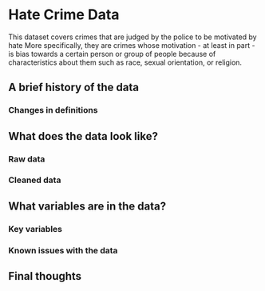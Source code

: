 # Hate Crime Data {#hate_crimes}

This dataset covers crimes that are judged by the police to be motivated by hate More specifically, they are crimes whose motivation - at least in part - is bias towards a certain person or group of people because of characteristics about them such as race, sexual orientation, or religion. 


## A brief history of the data

### Changes in definitions

## What does the data look like?

### Raw data


### Cleaned data

## What variables are in the data?

### Key variables

### Known issues with the data

## Final thoughts